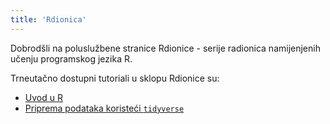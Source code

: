 ```yaml
---
title: 'Rdionica'
---
```


Dobrodšli na poluslužbene stranice Rdionice - serije radionica namijenjenih učenju programskog jezika R.

Trneutačno dostupni tutoriali u sklopu Rdionice su:

- [Uvod u R](https://vdeni.github.io/rdionica/r_uvod.html) 
- [Priprema podataka koristeći `tidyverse`](https://vdeni.github.io/rdionica/priprema_podaci_upitnik.html)
